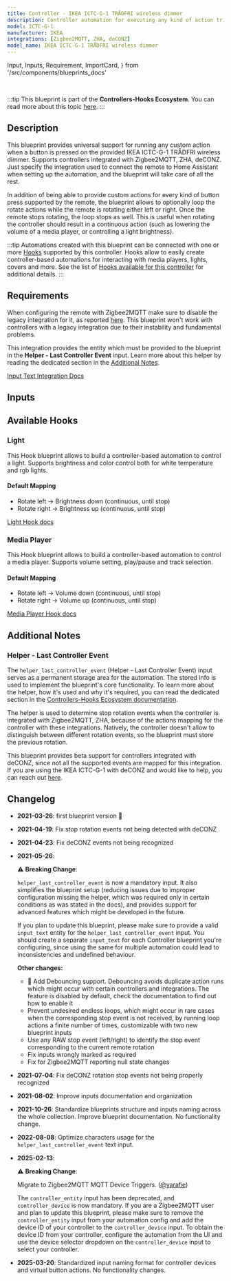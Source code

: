 ```yaml
---
title: Controller - IKEA ICTC-G-1 TRÅDFRI wireless dimmer
description: Controller automation for executing any kind of action triggered by the provided IKEA ICTC-G-1 TRÅDFRI wireless dimmer. Supports Zigbee2MQTT, ZHA, deCONZ.
model: ICTC-G-1
manufacturer: IKEA
integrations: [Zigbee2MQTT, ZHA, deCONZ]
model_name: IKEA ICTC-G-1 TRÅDFRI wireless dimmer
---
```


  Input,
  Inputs,
  Requirement,
  ImportCard,
} from '/src/components/blueprints_docs'

<ImportCard id='ikea_ictc_g_1' category='controllers' />

<br />

:::tip
This blueprint is part of the **Controllers-Hooks Ecosystem**. You can read more about this topic [here](/docs/controllers-hooks-ecosystem).
:::

## Description

This blueprint provides universal support for running any custom action when a button is pressed on the provided IKEA ICTC-G-1 TRÅDFRI wireless dimmer. Supports controllers integrated with Zigbee2MQTT, ZHA, deCONZ. Just specify the integration used to connect the remote to Home Assistant when setting up the automation, and the blueprint will take care of all the rest.

In addition of being able to provide custom actions for every kind of button press supported by the remote, the blueprint allows to optionally loop the rotate actions while the remote is rotating either left or right. Once the remote stops rotating, the loop stops as well. This is useful when rotating the controller should result in a continuous action (such as lowering the volume of a media player, or controlling a light brightness).

:::tip
Automations created with this blueprint can be connected with one or more [Hooks](/docs/blueprints/hooks) supported by this controller.
Hooks allow to easily create controller-based automations for interacting with media players, lights, covers and more. See the list of [Hooks available for this controller](/docs/blueprints/controllers/ikea_ictc_g_1#available-hooks) for additional details.
:::

## Requirements

<Requirement id='zigbee2mqtt'>
<Requirement id='zha'/>
<Requirement id='deconz'/>

When configuring the remote with Zigbee2MQTT make sure to disable the legacy integration for it, as reported [here](https://www.zigbee2mqtt.io/devices/ICTC-G-1.html#legacy-integration). This blueprint won't work with controllers with a legacy integration due to their instability and fundamental problems.

</Requirement>
<Requirement name='Input Text Integration' required>

This integration provides the entity which must be provided to the blueprint in the **Helper - Last Controller Event** input. Learn more about this helper by reading the dedicated section in the [Additional Notes](#helper---last-controller-event).

[Input Text Integration Docs](https://www.home-assistant.io/integrations/input_text/)

</Requirement>

## Inputs

<Inputs category='controllers' id='ikea_ictc_g_1' />

## Available Hooks

### Light

This Hook blueprint allows to build a controller-based automation to control a light. Supports brightness and color control both for white temperature and rgb lights.

#### Default Mapping

- Rotate left -> Brightness down (continuous, until stop)
- Rotate right -> Brightness up (continuous, until stop)

[Light Hook docs](/docs/blueprints/hooks/light)

### Media Player

This Hook blueprint allows to build a controller-based automation to control a media player. Supports volume setting, play/pause and track selection.

#### Default Mapping

- Rotate left -> Volume down (continuous, until stop)
- Rotate right -> Volume up (continuous, until stop)

[Media Player Hook docs](/docs/blueprints/hooks/media_player)

## Additional Notes

### Helper - Last Controller Event

The `helper_last_controller_event` (Helper - Last Controller Event) input serves as a permanent storage area for the automation. The stored info is used to implement the blueprint's core functionality. To learn more about the helper, how it's used and why it's required, you can read the dedicated section in the [Controllers-Hooks Ecosystem documentation](/docs/controllers-hooks-ecosystem#helper---last-controller-event-input).

The helper is used to determine stop rotation events when the controller is integrated with Zigbee2MQTT, ZHA, because of the actions mapping for the controller with these integrations. Natively, the controller doesn't allow to distinguish between different rotation events, so the blueprint must store the previous rotation.

This blueprint provides beta support for controllers integrated with deCONZ, since not all the supported events are mapped for this integration. If you are using the IKEA ICTC-G-1 with deCONZ and would like to help, you can reach out [here](https://community.home-assistant.io/t/awesome-ha-blueprints-a-curated-list-of-blueprints-easily-create-controller-based-automations-remotes-switches-for-controlling-lights-media-players-and-more/256687).

## Changelog

- **2021-03-26**: first blueprint version :tada:
- **2021-04-19**: Fix stop rotation events not being detected with deCONZ
- **2021-04-23**: Fix deCONZ events not being recognized
- **2021-05-26**:

  :warning: **Breaking Change**:

  `helper_last_controller_event` is now a mandatory input. It also simplifies the blueprint setup (reducing issues due to improper configuration missing the helper, which was required only in certain conditions as was stated in the docs), and provides support for advanced features which might be developed in the future.

  If you plan to update this blueprint, please make sure to provide a valid `input_text` entity for the `helper_last_controller_event` input. You should create a separate `input_text` for each Controller blueprint you're configuring, since using the same for multiple automation could lead to inconsistencies and undefined behaviour.

  **Other changes:**

  - :tada: Add Debouncing support. Debouncing avoids duplicate action runs which might occur with certain controllers and integrations. The feature is disabled by default, check the documentation to find out how to enable it
  - Prevent undesired endless loops, which might occur in rare cases when the corresponding stop event is not received, by running loop actions a finite number of times, customizable with two new blueprint inputs
  - Use any RAW stop event (left/right) to identify the stop event corresponding to the current remote rotation
  - Fix inputs wrongly marked as required
  - Fix for Zigbee2MQTT reporting null state changes

- **2021-07-04**: Fix deCONZ rotation stop events not being properly recognized
- **2021-08-02**: Improve inputs documentation and organization
- **2021-10-26**: Standardize blueprints structure and inputs naming across the whole collection. Improve blueprint documentation. No functionality change.
- **2022-08-08**: Optimize characters usage for the `helper_last_controller_event` text input.
- **2025-02-13**:

  :warning: **Breaking Change**:

  Migrate to Zigbee2MQTT MQTT Device Triggers. ([@yarafie](https://github.com/yarafie))

  The `controller_entity` input has been deprecated, and `controller_device` is now mandatory.
  If you are a Zigbee2MQTT user and plan to update this blueprint, please make sure to remove the `controller_entity` input from your automation config and add the device ID of your controller to the `controller_device` input.
  To obtain the device ID from your controller, configure the automation from the UI and use the device selector dropdown on the `controller_device` input to select your controller.

- **2025-03-20**: Standardized input naming format for controller devices and virtual button actions. No functionality changes.
